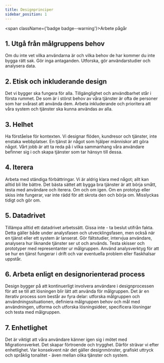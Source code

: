 ```yaml
---
title: Designprinciper
sidebar_position: 1
---
```


<span className={'badge badge--warning'}>Arbete pågår</span>

## 1. Utgå från målgruppens behov

Om du inte vet vilka användarna är och vilka behov de har kommer du inte bygga rätt sak. Gör inga antaganden. Utforska, gör användarstudier och analysera data.

## 2. Etisk och inkluderande design

Det vi bygger ska fungera för alla. Tillgänglighet och användbarhet står i första rummet. De som är i störst behov av våra tjänster är ofta de personer som har svårast att använda dem. Arbeta inkluderande och prioritera att våra system och tjänster ska kunna användas av alla.

## 3. Helhet

Ha förståelse för kontexten. Vi designar flöden, kundresor och tjänster, inte enstaka webbplatser. En tjänst är något som hjälper människor att göra något. Vårt jobb är att ta reda på i vilka sammanhang våra användare befinner sig i och skapa tjänster som tar hänsyn till dessa.

## 4. Iterera

Arbeta med ständiga förbättringar. Vi är aldrig klara med något; allt kan alltid bli lite bättre. Det bästa sättet att bygga bra tjänster är att börja smått, testa med användare och iterera. Om och om igen. Om en prototyp eller skiss inte fungerar, var inte rädd för att skrota den och börja om. Misslyckas tidigt och gör om.

## 5. Datadrivet

Tillämpa alltid ett datadrivet arbetssätt. Gissa inte - ta beslut utifrån fakta. Detta gäller både under analysfasen och utvecklingsfasen, men också när en tjänst eller ett system är lanserat. Gör fältstudier, intervjua användare, analysera hur liknande tjänster ser ut och används. Testa skisser och prototyper med representanter ur målgruppen. Använd analysverktyg för att se hur en tjänst fungerar i drift och var eventuella problem eller flaskhalsar uppstår. 

## 6. Arbeta enligt en designorienterad process
Design bygger på att kontinuerligt involvera användare i designprocessen för att se till att lösningen blir lätt att använda för målgruppen. Det är en iterativ process som består av fyra delar: utforska målgruppen och användningssituationen, definiera målgruppen behov och mål med användningen, utforma och utforska lösningsidéer, specificera lösningar och testa med målgruppen.

## 7. Enhetlighet

Det är viktigt att våra användare känner igen sig i mötet med Migrationsverket. Det skapar förtroende och trygghet. Därför strävar vi efter enhetlighet. Var konsekvent när det gäller designmönster, grafiskt uttryck och språklig tonalitet - även mellan olika tjänster och system. 
